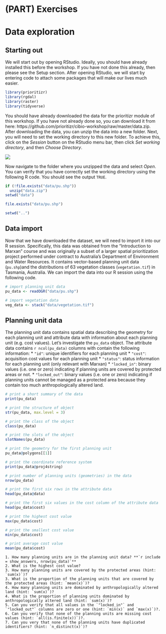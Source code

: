 # (PART) Exercises {-}

# Data exploration {#data-exploration}

## Starting out

We will start out by opening RStudio. Ideally, you should have already installed this before the workshop. If you have not done this already, then please see the Setup section. After opening RStudio, we will start by entering code to attach some packages that will make our lives much easier.

```r
library(prioritizr)
library(rgdal)
library(raster)
library(tidyverse)
```

You should have already downloaded the data for the prioritizr module of this workshop. If you have not already done so, you can download it from here: https://github.com/prioritizr/cibio-workshop/raw/master/data.zip. After downloading the data, you can unzip the data into a new folder. Next, you will need to set the working directory to this new folder. To achieve this, click on the _Session_ button on the RStudio menu bar, then click _Set working directory_, and then _Choose Directory_.

![](rstudio-wd.png)

Now navigate to the folder where you unzipped the data and select _Open_. You can verify that you have correctly set the working directory using the following R code. You should see the output `TRUE`.

```r
if (!file.exists("data/pu.shp"))
  unzip("data.zip")
setwd("data")
```

```r
file.exists("data/pu.shp")
```

```r
setwd("..")
```

## Data import

Now that we have downloaded the dataset, we will need to import it into our R session. Specifically, this data was obtained from the "Introduction to Marxan" course and was originally a subset of a larger spatial prioritization project performed under contract to Australia’s Department of Environment and Water Resources. It contains vector-based planning unit data (`pu.shp`)and the distributions of 63 vegetation classes (`vegetation.tif`) in Tasmania, Australia. We can import the data into our R session using the following code.

```r
# import planning unit data
pu_data <- readOGR("data/pu.shp")

# import vegetation data
veg_data <- stack("data/vegetation.tif")
```

## Planning unit data

The planning unit data contains spatial data describing the geometry for each planning unit and attribute data with information about each planning unit (e.g. cost values). Let's investigate the `pu_data` object. The attribute data contains `r ncol(pu_data)` columns with contain the following information:
* `"id"`: unique identifiers for each planning unit
* `"cost"`: acquisition cost values for each planning unit
* `"status"`: status information for each planning unit (only relevant with Marxan)
* `"locked_in"`: binary values (i.e. one or zero) indicating if planning units are covered by protected areas or not.
* `"locked_out"`: binary values (i.e. one or zero) indicating if planning units cannot be managed as a protected area because they contain too much anthropologically altered land.

```r
# print a short summary of the data
print(pu_data)

# print the structure of object
str(pu_data, max.level = 3)

# print the class of the object
class(pu_data)

# print the slots of the object
slotNames(pu_data)

# print the geometry for the first planning unit
pu_data@polygons[[1]]

# print the coordinate reference system
print(pu_data@proj4string)

# print number of planning units (geometries) in the data
nrow(pu_data)

# print the first six rows in the attribute data
head(pu_data@data)

# print the first six values in the cost column of the attribute data
head(pu_data$cost)

# print the highest cost value
max(pu_data$cost)

# print the smallest cost value
min(pu_data$cost)

# print average cost value
mean(pu_data$cost)
```

```block2
1. How many planning units are in the planning unit data? **`r include = show_answers, nrow(pu_data)`**
2. What is the highest cost value?
3. How many planning units are covered by the protected areas (hint: `sum(x)`)?
3. What is the proportion of the planning units that are covered by the protected areas (hint: `mean(x)`)?
4. How many planning units are dominated by anthropologically altered land (hint: `sum(x)`)?
4. What is the proportion of planning units dominated by anthropologically altered land (hint: `sum(x)`)?
5. Can you verify that all values in the `"locked_in"` and `"locked_out"` columns are zero or one (hint: `min(x)` and `max(x)`)?.
6. Can you verify that none of the planning units are missing cost values (hint: `all(is.finite(x))`)?.
7. Can you very that none of the planning units have duplicated identifiers? (hint: `n_distinct(x)`)?
```
